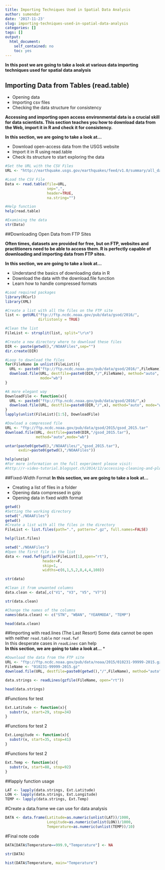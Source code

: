 ```yaml
---
title: Importing Techniques Used in Spatial Data Analysis
author: sumendar
date: '2017-11-23'
slug: importing-techniques-used-in-spatial-data-analysis
categories: []
tags: []
output: 
  html_document: 
    self_contained: no
    toc: yes
---
```


**In this post we are going to take a look at various data importing techniques used for spatial data analysis**

## Importing Data from Tables (read.table)

* Opening data
* Importing csv files
* Checking the data structure for consistency

**Accessing and importing open access environmental data is a crucial skill for data scientists. This section teaches you how to download data from the Web, import it in R and check it for consistency.**

**In this section, we are going to take a look at...**

* Download open-access data from the USGS website
* Import it in R using read.table
* Check its structure to start exploring the data




```r
#Set the URL with the CSV Files
URL <- "http://earthquake.usgs.gov/earthquakes/feed/v1.0/summary/all_day.csv"
```

```r
#Load the CSV File
Data <- read.table(file=URL, 
                   sep=",", 
                   header=TRUE, 
                   na.string="")
```

```r
#Help function
help(read.table)
```

```r
#Examining the data
str(Data)
```

##Downloading Open Data from FTP Sites 

**Often times, datasets are provided for free, but on FTP, websites and practitioners need to be able to access them. R is perfectly capable of downloading and importing data from FTP sites.**

**In this section, we are going to take a look at...**

* Understand the basics of downloading data in R
* Download the data with the download.file function
* Learn how to handle compressed formats

```r
#Load required packages
library(RCurl)
library(XML)
```


```r
#Create a list with all the files on the FTP site
list <- getURL("ftp://ftp.ncdc.noaa.gov/pub/data/gsod/2016/", 
               dirlistonly = TRUE) 
```

```r
#Clean the list 
FileList <- strsplit(list, split="\r\n")
```

```r
#Create a new directory where to download these files
DIR <- paste(getwd(),"/NOAAFiles",sep="")
dir.create(DIR)
```


```r
#Loop to download the files
for(FileName in unlist(FileList)){
  URL <- paste0("ftp://ftp.ncdc.noaa.gov/pub/data/gsod/2016/",FileName)
  download.file(URL, destfile=paste0(DIR,"/",FileName), method="auto", 
                mode="wb")
}
```

```r
#A more elegant way
DownloadFile <- function(x){
  URL <- paste0("ftp://ftp.ncdc.noaa.gov/pub/data/gsod/2016/",x)
  download.file(URL, destfile=paste0(DIR,"/",x), method="auto", mode="wb")
}
lapply(unlist(FileList)[1:5], DownloadFile)
```

```r
#Dowload a compressed file
URL <- "ftp://ftp.ncdc.noaa.gov/pub/data/gsod/2015/gsod_2015.tar"
download.file(URL, destfile=paste0(DIR,"/gsod_2015.tar"),
              method="auto",mode="wb")

untar(paste0(getwd(),"/NOAAFiles/","gsod_2015.tar"), 
      exdir=paste0(getwd(),"/NOAAFiles"))
```


```r
help(unzip)
#For more information on the full experiment please visit:
#http://r-video-tutorial.blogspot.ch/2014/12/accessing-cleaning-and-plotting-noaa.html
```

##Fixed-Width Format
**In this section, we are going to take a look at...**

* Creating a list of files in a folder
* Opening data compressed in gzip
* Opening data in fixed width format

```r
getwd()
#Setting the working directory
setwd("./NOAAFiles")
getwd()
#Create a list with all the files in the directory
FileList <- list.files(path=".", pattern=".gz", full.names=FALSE)
```

```r
help(list.files)
```

```r
setwd("./NOAAFiles")
#Open the first file in the list
data <- read.fwf(gzfile(FileList[1],open="rt"),
                 header=F,
                 skip=1,
                 widths=c(6,1,5,2,8,4,4,108))
```

```r
str(data)
```


```r
#Clean it from unwanted columns
data.clean <- data[,c("V1", "V3", "V5", "V7")]
```

```r
str(data.clean)
```


```r
#Change the names of the columns
names(data.clean) <- c("STN", "WBAN", "YEARMODA", "TEMP")
```

```r
head(data.clean)
```

##Importing with read.lines (The Last Resort)
Some data cannot be open with neither `read.table` nor `read.fwf`  
In this desperate cases in *`readLines`* can help  
**In this section, we are going to take a look at...**
*
```r
#Download the data from the FTP site
URL <- "ftp://ftp.ncdc.noaa.gov/pub/data/noaa/2015/010231-99999-2015.gz"
FileName <- "010231-99999-2015.gz"
download.file(URL, destfile=paste0(getwd(),"/",FileName), method="auto", mode="wb")
```

```r
data.strings <- readLines(gzfile(FileName, open="rt"))

head(data.strings)
```


#Functions for test
```r
Ext.Latitude <- function(x){
  substr(x, start=29, stop=34)
}
```

#Functions for test 2
```r
Ext.Longitude <- function(x){
  substr(x, start=35, stop=41)
}
```

#Functions for test 2
```r
Ext.Temp <- function(x){
  substr(x, start=88, stop=92)
}
```

##lapply function usage
```r
LAT <- lapply(data.strings, Ext.Latitude)
LON <- lapply(data.strings, Ext.Longitude)
TEMP <- lapply(data.strings, Ext.Temp)
```

#Create a data.frame we can use for data analysis
```r
DATA <- data.frame(Latitude=as.numeric(unlist(LAT))/1000,
                   Longitude=as.numeric(unlist(LON))/1000,
                   Temperature=as.numeric(unlist(TEMP))/10)
```

#Final note code 
```r
DATA[DATA$Temperature==999.9,"Temperature"] <- NA

str(DATA)

hist(DATA$Temperature, main="Temperature")

```





